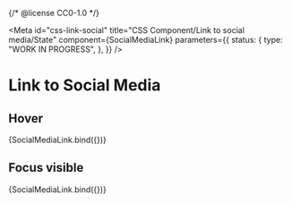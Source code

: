 {/* @license CC0-1.0 */}


<Meta
  id="css-link-social"
  title="CSS Component/Link to social media/State"
  component={SocialMediaLink}
  parameters={{
    status: {
      type: "WORK IN PROGRESS",
    },
  }}
/>

# Link to Social Media

## Hover

<Canvas>
  <Story name="Hover" args={{ ...exampleArgs, hover: true }}>
    {SocialMediaLink.bind({})}
  </Story>
</Canvas>

## Focus visible

<Canvas>
  <Story name="Focus visible" args={{ ...exampleArgs, focusVisible: true }}>
    {SocialMediaLink.bind({})}
  </Story>
</Canvas>
